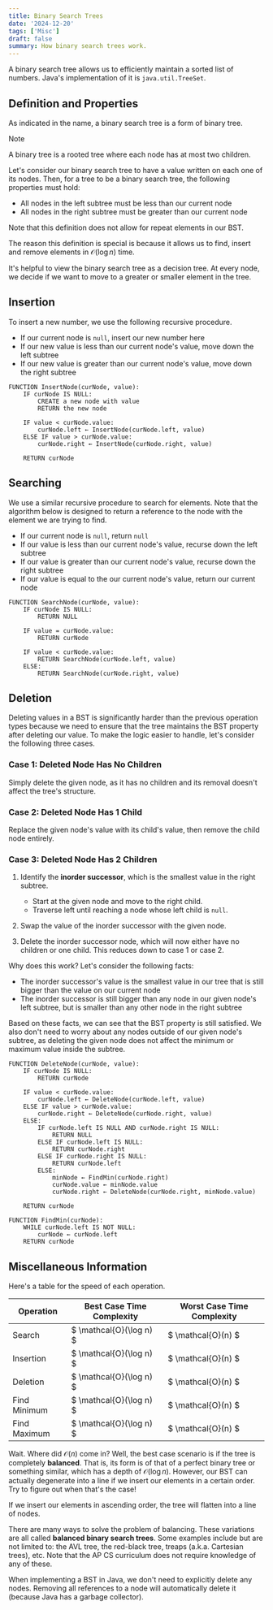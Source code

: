 ```yaml
---
title: Binary Search Trees
date: '2024-12-20'
tags: ['Misc']
draft: false
summary: How binary search trees work.
---
```


A binary search tree allows us to efficiently maintain a sorted list of numbers. Java's implementation of it is `java.util.TreeSet`.

## Definition and Properties

As indicated in the name, a binary search tree is a form of binary tree.

> [!NOTE]
> A binary tree is a rooted tree where 
> each node has at most two children.

Let's consider our binary search tree to have a value written on each one of its nodes. Then, for a tree to be a binary 
search tree, the following properties must hold:

- All nodes in the left subtree must be less than our current node
- All nodes in the right subtree must be greater than our current node

Note that this definition does not allow for repeat elements in our BST.

The reason this definition is special is because it allows us to find, insert and remove elements in $\mathcal{O}(\log{n})$ time. 

It's helpful to view the binary search tree as a
decision tree. At every node, we decide if we want
to move to a greater or smaller element in the tree.

## Insertion

To insert a new number, we use the following recursive procedure. 
- If our current node is `null`, insert our new number here
- If our new value is less than our current node's value, move down the left subtree
- If our new value is greater than our current node's value, move down the right subtree

```
FUNCTION InsertNode(curNode, value):
    IF curNode IS NULL:
        CREATE a new node with value
        RETURN the new node

    IF value < curNode.value:
        curNode.left ← InsertNode(curNode.left, value)
    ELSE IF value > curNode.value:
        curNode.right ← InsertNode(curNode.right, value)

    RETURN curNode
```

## Searching

We use a similar recursive procedure to search for elements. Note that the algorithm below is designed
to return a reference to the node with the element we 
are trying to find.

- If our current node is `null`, return `null` 
- If our value is less than our current node's value, recurse down the left subtree
- If our value is greater than our current node's value, recurse down the right subtree
- If our value is equal to the our current node's value, return our current node

```
FUNCTION SearchNode(curNode, value):
    IF curNode IS NULL:
        RETURN NULL

    IF value = curNode.value:
        RETURN curNode

    IF value < curNode.value:
        RETURN SearchNode(curNode.left, value)
    ELSE:
        RETURN SearchNode(curNode.right, value)
```

## Deletion 

Deleting values in a BST is significantly harder than the previous operation types because we 
need to ensure that the tree maintains the BST property after deleting our value. To make the logic 
easier to handle, let's consider the following three cases.

### Case 1: Deleted Node Has No Children  
Simply delete the given node, as it has no children and its removal doesn't affect the tree's structure.

### Case 2: Deleted Node Has 1 Child  
Replace the given node's value with its child's value, then remove the child node entirely.

### Case 3: Deleted Node Has 2 Children  
1. Identify the **inorder successor**, which is the smallest value in the right subtree.
   - Start at the given node and move to the right child.  
   - Traverse left until reaching a node whose left child is `null`.  

2. Swap the value of the inorder successor with the given node.  

3. Delete the inorder successor node, which will now either have no children or one child. 
   This reduces down to case 1 or case 2.

Why does this work? Let's consider the following facts:
- The inorder successor's value is the smallest value in our tree that is still 
  bigger than the value on our current node
- The inorder successor is still bigger than any node in our given node's left
  subtree, but is smaller than any other node in the right subtree

Based on these facts, we can see that the BST property is still satisfied. 
We also don't need to worry about any nodes outside of our given node's subtree,
as deleting the given node does not affect the minimum or maximum value inside 
the subtree.

```
FUNCTION DeleteNode(curNode, value):
    IF curNode IS NULL:
        RETURN curNode

    IF value < curNode.value:
        curNode.left ← DeleteNode(curNode.left, value)
    ELSE IF value > curNode.value:
        curNode.right ← DeleteNode(curNode.right, value)
    ELSE:
        IF curNode.left IS NULL AND curNode.right IS NULL:
            RETURN NULL
        ELSE IF curNode.left IS NULL:
            RETURN curNode.right
        ELSE IF curNode.right IS NULL:
            RETURN curNode.left
        ELSE:
            minNode ← FindMin(curNode.right)
            curNode.value ← minNode.value
            curNode.right ← DeleteNode(curNode.right, minNode.value)

    RETURN curNode

FUNCTION FindMin(curNode):
    WHILE curNode.left IS NOT NULL:
        curNode ← curNode.left
    RETURN curNode
```

## Miscellaneous Information

Here's a table for the speed of each operation.

| Operation              | Best Case Time Complexity | Worst Case Time Complexity |
|------------------------|---------------------------|----------------------------|
| Search                | $ \mathcal{O}(\log n) $   | $ \mathcal{O}(n) $         |
| Insertion             | $ \mathcal{O}(\log n) $   | $ \mathcal{O}(n) $         |
| Deletion              | $ \mathcal{O}(\log n) $   | $ \mathcal{O}(n) $         |
| Find Minimum          | $ \mathcal{O}(\log n) $   | $ \mathcal{O}(n) $         |
| Find Maximum          | $ \mathcal{O}(\log n) $   | $ \mathcal{O}(n) $         |

Wait. Where did $\mathcal{O}(n)$ come in? Well, the best case scenario is if 
the tree is completely **balanced**. That is, its form is of that of a perfect 
binary tree or something similar, which has a depth of $\mathcal{O}(\log{n})$.
However, our BST can actually degenerate into a line if we insert our elements
in a certain order. Try to figure out when that's the case!

<Spoiler title="Answer">

If we insert our elements in ascending order, the tree will flatten into a 
line of nodes.

</Spoiler>

There are many ways to solve the problem of balancing. These variations are all 
called **balanced binary search trees**. Some examples include but are not limited to:
the AVL tree, the red-black tree, treaps (a.k.a. Cartesian trees), etc. Note that the AP CS curriculum 
does not require knowledge of any of these.

When implementing a BST in Java, we don't need to explicitly delete any nodes.
Removing all references to a node will automatically delete it (because Java
has a garbage collector).
